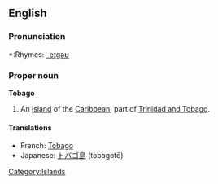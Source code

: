 ==English==

===Pronunciation===
*:Rhymes: [[Rhymes:English:-eɪɡəʊ|-eɪɡəʊ]]

===Proper noun===
{{wikipedia}}
'''Tobago'''

#An [[island]] of the [[Caribbean]], part of [[Trinidad and Tobago]].

====Translations====
*French: [[Tobago#French|Tobago]]
*Japanese: [[トバゴ島]] (tobagotō)

[[Category:Islands]]